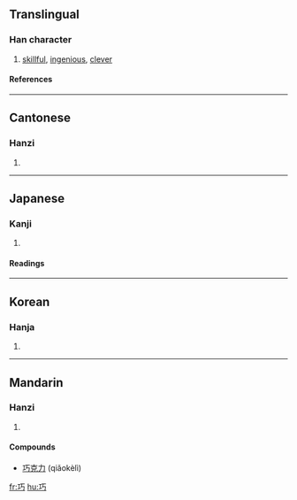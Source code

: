 ==Translingual==
===Han character===
{{Han char|rn=48|rad=工|as=02|sn=5|four=1112<sub>7</sub>|canj=一一女尸 (MMVS)}}
# [[skillful]], [[ingenious]], [[clever]]
====References====
{{Han ref|kx=0325.090|dkj=08721|dj=0628.010|hdz=10412.010|uh=5DE7|ud=24039|bh=A5A9|bd=42409}}
----
==Cantonese==
===Hanzi===
{{yue-hanzi|jyut=|y=haau2}}
# {{defn|Cantonese}}
----
==Japanese==

===Kanji===
{{ja-kanji|grade=|rs=工02}}
# {{defn|Japanese}} 
====Readings====
{{ja-readings|on=[[こう]] (kō)|kun=[[たくみ]] (takumi), [[さとい]] (satoi)}}
----
==Korean==
===Hanja===
{{ko-hanja|hangeul=[[교]]|rv=gyo|mr=kyo}}
# {{defn|Korean}}
----
==Mandarin==
===Hanzi===
{{cmn-hanzi|pin=[[qiǎo]] (qiao3)|wg=ch'iao<sup>3</sup>}}
# {{defn|Mandarin}}

====Compounds====
* [[巧克力]] (qiǎokèlì)

[[fr:巧]]
[[hu:巧]]
